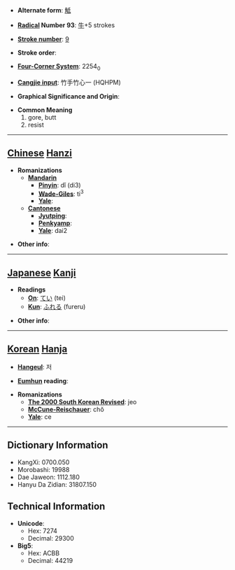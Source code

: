 * '''Alternate form''': [[觝]]

* '''[[Wiktionary:Chinese radical index| Radical]] Number 93''': [[Wiktionary:Chinese radical index 牛|牛]]+5 strokes

* '''[[Wiktionary:Chinese total strokes index|Stroke number]]''': [[Wiktionary:Chinese total strokes index 9|9]]

* '''Stroke order''': 

* '''[[Wiktionary:Chinese four corner index|Four-Corner System]]''': 2254<sub>0</sub>

* '''[[Wiktionary:Chinese Cangjie index|Cangjie input]]''': 竹手竹心一 (HQHPM)

* '''Graphical Significance and Origin''': 

* '''Common Meaning'''
*#gore, butt
*# resist


----

== [[Chinese]] [[Hanzi]] ==

* '''Romanizations'''
** '''[[Mandarin]]'''
*** '''[[Pinyin]]''': dǐ (di3)
*** '''[[Wade-Giles]]''': ti<sup>3</sup>
*** '''[[Yale]]''': 
** '''[[Cantonese]]'''
*** '''[[Jyutping]]''':
*** '''[[Penkyamp]]''': 
*** '''[[Yale]]''': dai2

* '''Other info''': 

----

== [[Japanese]] [[Kanji]] ==

* '''Readings'''
** '''[[On]]''': [[てい]] (tei)
** '''[[Kun]]''': [[ふれる]] (fureru)

* '''Other info''':  

----

== [[Korean]] [[Hanja]] ==

* '''[[Hangeul]]''': 저

* '''[[Eumhun]] reading''': 

* '''Romanizations'''
** '''[[The 2000 South Korean Revised Romanization|The 2000 South Korean Revised]]''': jeo
** '''[[McCune-Reischauer]]''': chŏ
** '''[[Yale]]''': ce

----

== Dictionary Information ==

* KangXi: 0700.050
* Morobashi: 19988
* Dae Jaweon: 1112.180
* Hanyu Da Zidian: 31807.150

== Technical Information ==

* '''Unicode''':
** Hex: 7274
** Decimal: 29300
* '''Big5''':
** Hex: ACBB
** Decimal: 44219